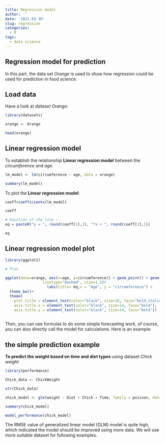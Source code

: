 ```yaml
---
title: Regression model
author: ''
date: '2021-03-30'
slug: regression
categories:
  - R
tags:
  - data science
---
```

## Regression model for prediction

In this part, the data set *Orange* is used to show how regression could be used for prediction in food science.

## Load data

Have a look at *dataset Orange*:

```r
library(datasets)

orange <- Orange

head(orange)
```

## Linear regression model

To establish the relationship **Linear regression model** between the *circumference* and *age*.

```r
lm_model <- lm(circumference ~ age, data = orange)

summary(lm_model)
```

To plot the **Linear regression model**:

```r

coeff=coefficients(lm_model)

coeff

# Equation of the line : 
eq = paste0("y = ", round(coeff[2],1), "*x + ", round(coeff[1],1))

eq
```
 
## Linear regression model plot

```r
library(ggplot2)

# Plot

ggplot(data=orange, aes(x=age, y=circumference)) + geom_point() + geom_abline(intercept = 17.39, slope = 0.11, color="red", 
                 linetype="dashed", size=1.5)+
                   labs(title= eq,x = "Age", y = "circumference") +
  theme_bw()+
  theme(
    plot.title = element_text(color="black", size=16, face="bold.italic"),
    axis.title.x = element_text(color="black", size=14, face="bold"),
    axis.title.y = element_text(color="black", size=14, face="bold"))
  
```
Then, you can use formulas to do some simple forecasting work, of course, you can also directly call the model for calculations. Here is an example:

## the simple prediction example

**To predict the weight based on time and diet types** using dataset *Chick weight*



```r
library(performance)

Chick_data <- ChickWeight

str(Chick_data)

chick_model <- glm(weight ~ Diet + Chick + Time, family = poisson, data = Chick_data)

summary(chick_model)

model_performance(chick_model)
```

The RMSE value of generalized linear model (GLM) model is quite high, which indicated the model should be improved using more data. We will use more suitable dataset for following examples.
